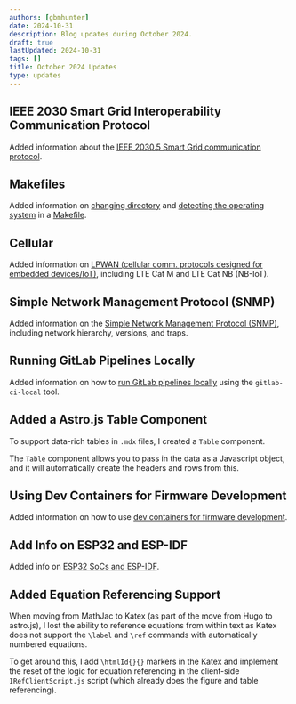 ```yaml
---
authors: [gbmhunter]
date: 2024-10-31
description: Blog updates during October 2024.
draft: true
lastUpdated: 2024-10-31
tags: []
title: October 2024 Updates
type: updates
---
```


## IEEE 2030 Smart Grid Interoperability Communication Protocol

Added information about the [IEEE 2030.5 Smart Grid communication protocol](/electronics/communication-protocols/ieee-2030-5-smart-grid/).

## Makefiles

Added information on [changing directory](/programming/makefiles/#changing-directory) and [detecting the operating system](/programming/makefiles/#os-detection) in a [Makefile](/programming/makefiles/).

## Cellular

Added information on [LPWAN (cellular comm. protocols designed for embedded devices/IoT)](/electronics/communication-protocols/cellular/), including LTE Cat M and LTE Cat NB (NB-IoT).

## Simple Network Management Protocol (SNMP)

Added information on the [Simple Network Management Protocol (SNMP)](/electronics/communication-protocols/simple-network-management-protocol-snmp/), including network hierarchy, versions, and traps.

## Running GitLab Pipelines Locally

Added information on how to [run GitLab pipelines locally](/programming/version-control-systems/gitlab/) using the `gitlab-ci-local` tool.

## Added a Astro.js Table Component

To support data-rich tables in `.mdx` files, I created a `Table` component.

The `Table` component allows you to pass in the data as a Javascript object, and it will automatically create the headers and rows from this.

## Using Dev Containers for Firmware Development

Added information on how to use [dev containers for firmware development](/programming/firmware/using-dev-containers-for-firmware/).

## Add Info on ESP32 and ESP-IDF

Added info on [ESP32 SoCs and ESP-IDF](/programming/microcontrollers/espressif/esp32/).

## Added Equation Referencing Support

When moving from MathJac to Katex (as part of the move from Hugo to astro.js), I lost the ability to reference equations from within text as Katex does not support the `\label` and `\ref` commands with automatically numbered equations.

To get around this, I add `\htmlId{}{}` markers in the Katex and implement the reset of the logic for equation referencing in the client-side `IRefClientScript.js` script (which already does the figure and table referencing).
